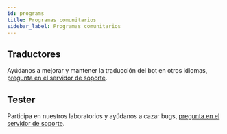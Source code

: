 ```yaml
---
id: programs
title: Programas comunitarios
sidebar_label: Programas comunitarios
---
```


## Traductores
Ayúdanos a mejorar y mantener la traducción del bot en otros idiomas, [pregunta en el servidor de soporte](https://discordsafe.com/discord).

## Tester
Participa en nuestros laboratorios y ayúdanos a cazar bugs, [pregunta en el servidor de soporte](https://discordsafe.com/discord).